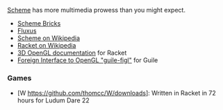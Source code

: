 [[Scheme]] has more multimedia prowess than you might expect.


* [http://www.pawfal.org/dave/index.cgi?Projects/Scheme%20Bricks Scheme Bricks]
* [http://www.pawfal.org/dave/index.cgi?Projects/Fluxus Fluxus]
* [http://en.wikipedia.org/wiki/Scheme_%28programming_language%29 Scheme on Wikipedia]
* [http://en.wikipedia.org/wiki/Racket_%28programming_language%29 Racket on Wikipedia]
* [http://docs.racket-lang.org/sgl/index.html 3D OpenGL documentation] for Racket
* [https://gitorious.org/guile-figl Foreign Interface to OpenGL "guile-figl"] for Guile


=== Games ===

* [W https://github.com/thomcc/W/downloads]: Written in Racket in 72 hours for Ludum Dare 22